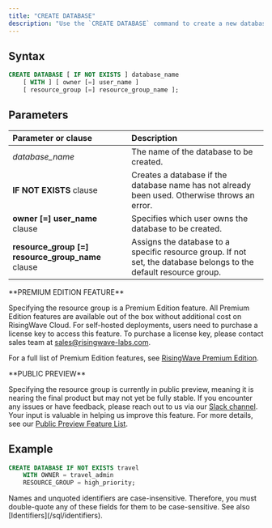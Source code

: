 ```yaml
---
title: "CREATE DATABASE"
description: "Use the `CREATE DATABASE` command to create a new database."
---
```


## Syntax

```sql
CREATE DATABASE [ IF NOT EXISTS ] database_name
    [ WITH ] [ owner [=] user_name ]
    [ resource_group [=] resource_group_name ];
```

## Parameters

| Parameter or clause      | Description                                                                                   |
| :----------------------- | :-------------------------------------------------------------------------------------------- |
| _database_name_         | The name of the database to be created.                                                       |
| **IF NOT EXISTS** clause | Creates a database if the database name has not already been used. Otherwise throws an error. |
| **owner [=] user_name** clause | Specifies which user owns the database to be created. |
| **resource_group [=] resource_group_name** clause| Assigns the database to a specific resource group. If not set, the database belongs to the default resource group. |


<Tip>
**PREMIUM EDITION FEATURE**

Specifying the resource group is a Premium Edition feature. All Premium Edition features are available out of the box without additional cost on RisingWave Cloud. For self-hosted deployments, users need to purchase a license key to access this feature. To purchase a license key, please contact sales team at [sales@risingwave-labs.com](mailto:sales@risingwave-labs.com).

For a full list of Premium Edition features, see [RisingWave Premium Edition](/get-started/rw-premium-edition-intro). 
</Tip>

<Note>
**PUBLIC PREVIEW**

Specifying the resource group is currently in public preview, meaning it is nearing the final product but may not yet be fully stable. If you encounter any issues or have feedback, please reach out to us via our [Slack channel](https://www.risingwave.com/slack). Your input is valuable in helping us improve this feature. For more details, see our [Public Preview Feature List](/changelog/product-lifecycle#features-in-the-public-preview-stage).
</Note>


## Example

```sql
CREATE DATABASE IF NOT EXISTS travel
    WITH OWNER = travel_admin
    RESOURCE_GROUP = high_priority;
```

<Note>
Names and unquoted identifiers are case-insensitive. Therefore, you must double-quote any of these fields for them to be case-sensitive. See also [Identifiers](/sql/identifiers).

</Note>
